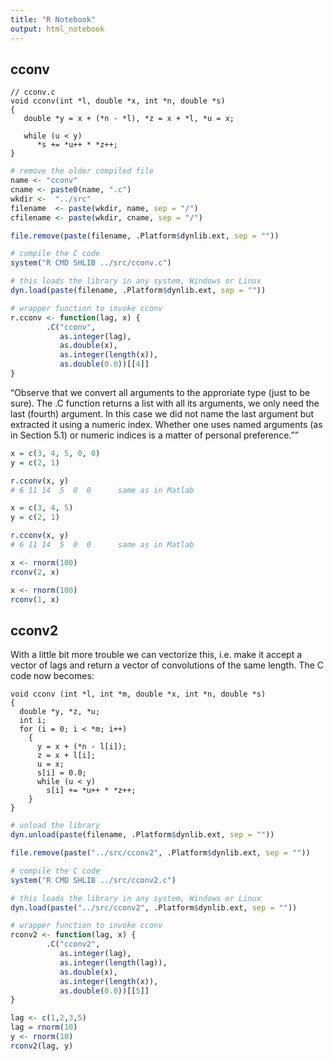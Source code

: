 ```yaml
---
title: "R Notebook"
output: html_notebook
---
```


## cconv

    // cconv.c
    void cconv(int *l, double *x, int *n, double *s)
    {
       double *y = x + (*n - *l), *z = x + *l, *u = x;
    
       while (u < y)
          *s += *u++ * *z++;
    }



```r
# remove the older compiled file
name <- "cconv"
cname <- paste0(name, ".c")
wkdir <-  "../src"
filename  <- paste(wkdir, name, sep = "/")
cfilename <- paste(wkdir, cname, sep = "/")


```

```r
file.remove(paste(filename, .Platform$dynlib.ext, sep = ""))
```


```r
# compile the C code
system("R CMD SHLIB ../src/cconv.c")
```


```r
# this loads the library in any system, Windows or Linux
dyn.load(paste(filename, .Platform$dynlib.ext, sep = ""))
```



```r
# wrapper function to invoke cconv 
r.cconv <- function(lag, x) {
        .C("cconv", 
           as.integer(lag),
           as.double(x),
           as.integer(length(x)),
           as.double(0.0))[[4]]
}
```

"Observe that we convert all arguments to the approriate type (just to be sure). The .C function returns a list with all its arguments, we only need the last (fourth) argument. In this case we did not name the last argument but extracted it using a numeric index. Whether one uses named arguments (as in Section 5.1) or numeric indices is a matter of personal preference.""


```r
x = c(3, 4, 5, 0, 0)
y = c(2, 1)

r.cconv(x, y)
# 6 11 14  5  0  0      same as in Matlab
```


```r
x = c(3, 4, 5)
y = c(2, 1)

r.cconv(x, y)
# 6 11 14  5  0  0      same as in Matlab
```

```r
x <- rnorm(100)
rconv(2, x)
```

```r
x <- rnorm(100)
rconv(1, x)
```

## cconv2

With a little bit more trouble we can vectorize this, 
i.e. make it accept a vector of lags and return a vector of 
convolutions of the same length. The C code now becomes:

    void cconv (int *l, int *m, double *x, int *n, double *s)
    {
      double *y, *z, *u;
      int i;
      for (i = 0; i < *m; i++)
        {
          y = x + (*n - l[i]);
          z = x + l[i];
          u = x;
          s[i] = 0.0;
          while (u < y)
            s[i] += *u++ * *z++;
        }
    }




```r
# unload the library
dyn.unload(paste(filename, .Platform$dynlib.ext, sep = ""))
```


```r
file.remove(paste("../src/cconv2", .Platform$dynlib.ext, sep = ""))

# compile the C code
system("R CMD SHLIB ../src/cconv2.c")
```


```r

# this loads the library in any system, Windows or Linux
dyn.load(paste("../src/cconv2", .Platform$dynlib.ext, sep = ""))

# wrapper function to invoke cconv 
rconv2 <- function(lag, x) {
        .C("cconv2", 
           as.integer(lag),
           as.integer(length(lag)),
           as.double(x),
           as.integer(length(x)),
           as.double(0.0))[[5]]
}

lag <- c(1,2,3,5)
lag = rnorm(10)
y <- rnorm(10)
rconv2(lag, y)

```


